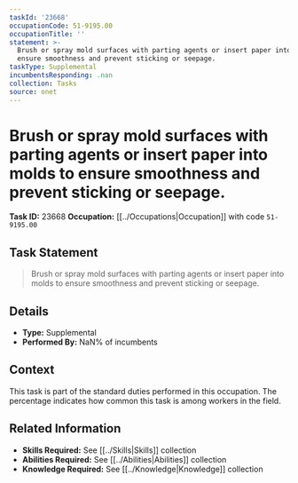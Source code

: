 ```yaml
---
taskId: '23668'
occupationCode: 51-9195.00
occupationTitle: ''
statement: >-
  Brush or spray mold surfaces with parting agents or insert paper into molds to
  ensure smoothness and prevent sticking or seepage.
taskType: Supplemental
incumbentsResponding: .nan
collection: Tasks
source: onet
---
```

# Brush or spray mold surfaces with parting agents or insert paper into molds to ensure smoothness and prevent sticking or seepage.

**Task ID:** 23668
**Occupation:** [[../Occupations|Occupation]] with code `51-9195.00`

## Task Statement

> Brush or spray mold surfaces with parting agents or insert paper into molds to ensure smoothness and prevent sticking or seepage.

## Details

- **Type:** Supplemental
- **Performed By:** NaN% of incumbents

## Context

This task is part of the standard duties performed in this occupation. The percentage indicates how common this task is among workers in the field.

## Related Information

- **Skills Required:** See [[../Skills|Skills]] collection
- **Abilities Required:** See [[../Abilities|Abilities]] collection
- **Knowledge Required:** See [[../Knowledge|Knowledge]] collection
